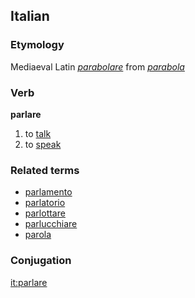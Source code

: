 ==Italian==
===Etymology===
Mediaeval Latin ''[[parabolare]]'' from ''[[parabola]]'' 
===Verb===
'''parlare'''

# to [[talk]]
# to [[speak]]

===Related terms===
*[[parlamento]]
*[[parlatorio]]
*[[parlottare]]
*[[parlucchiare]]
*[[parola]]

===Conjugation===
{{it-conj-are|parl|avere}}

[[it:parlare]]